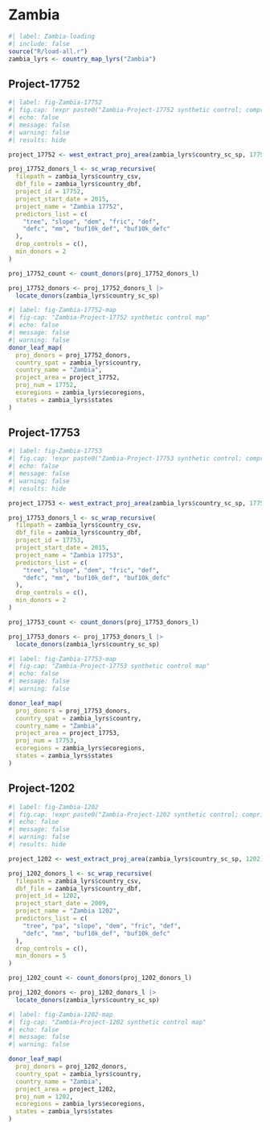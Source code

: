 # Zambia {.unnumbered}


```r
#| label: Zambia-loading
#| include: false
source("R/load-all.r")
zambia_lyrs <- country_map_lyrs("Zambia")
```

## Project-17752

```r
#| label: fig-Zambia-17752
#| fig.cap: !expr paste0("Zambia-Project-17752 synthetic control; comprising ", proj_17752_count$n_weighted, " donors from a potential pool of ", proj_17752_count$n_pot, " donors. The donor pool subset is based on a buffer deforestation threshold value of ", proj_17752_donors_l$cutoff)
#| echo: false
#| message: false
#| warning: false
#| results: hide

project_17752 <- west_extract_proj_area(zambia_lyrs$country_sc_sp, 17752)

proj_17752_donors_l <- sc_wrap_recursive(
  filepath = zambia_lyrs$country_csv,
  dbf_file = zambia_lyrs$country_dbf,
  project_id = 17752,
  project_start_date = 2015,
  project_name = "Zambia 17752",
  predictors_list = c(
    "tree", "slope", "dem", "fric", "def",
    "defc", "mm", "buf10k_def", "buf10k_defc"
  ),
  drop_controls = c(),
  min_donors = 2
)

proj_17752_count <- count_donors(proj_17752_donors_l)

proj_17752_donors <- proj_17752_donors_l |>
  locate_donors(zambia_lyrs$country_sc_sp)

```


```r
#| label: fig-Zambia-17752-map
#| fig-cap: "Zambia-Project-17752 synthetic control map"
#| echo: false
#| message: false
#| warning: false
donor_leaf_map(
  proj_donors = proj_17752_donors,
  country_spat = zambia_lyrs$country,
  country_name = "Zambia",
  project_area = project_17752,
  proj_num = 17752,
  ecoregions = zambia_lyrs$ecoregions,
  states = zambia_lyrs$states
)
```

## Project-17753

```r
#| label: fig-Zambia-17753
#| fig.cap: !expr paste0("Zambia-Project-17753 synthetic control; comprising ", proj_17753_count$n_weighted, " donors from a potential pool of ", proj_17753_count$n_pot, " donors. The donor pool subset is based on a buffer deforestation threshold value of ", proj_17753_donors_l$cutoff)
#| echo: false
#| message: false
#| warning: false
#| results: hide

project_17753 <- west_extract_proj_area(zambia_lyrs$country_sc_sp, 17753)

proj_17753_donors_l <- sc_wrap_recursive(
  filepath = zambia_lyrs$country_csv,
  dbf_file = zambia_lyrs$country_dbf,
  project_id = 17753,
  project_start_date = 2015,
  project_name = "Zambia 17753",
  predictors_list = c(
    "tree", "slope", "dem", "fric", "def",
    "defc", "mm", "buf10k_def", "buf10k_defc"
  ),
  drop_controls = c(),
  min_donors = 2
)

proj_17753_count <- count_donors(proj_17753_donors_l)

proj_17753_donors <- proj_17753_donors_l |>
  locate_donors(zambia_lyrs$country_sc_sp)

```
  
```r
#| label: fig-Zambia-17753-map
#| fig-cap: "Zambia-Project-17753 synthetic control map"
#| echo: false
#| message: false
#| warning: false

donor_leaf_map(
  proj_donors = proj_17753_donors,
  country_spat = zambia_lyrs$country,
  country_name = "Zambia",
  project_area = project_17753,
  proj_num = 17753,
  ecoregions = zambia_lyrs$ecoregions,
  states = zambia_lyrs$states
)
```

## Project-1202

```r
#| label: fig-Zambia-1202
#| fig.cap: !expr paste0("Zambia-Project-1202 synthetic control; comprising ", proj_1202_count$n_weighted, " donors from a potential pool of ", proj_1202_count$n_pot, " donors. The donor pool subset is based on a buffer deforestation threshold value of ", proj_1202_donors_l$cutoff)
#| echo: false
#| message: false
#| warning: false
#| results: hide

project_1202 <- west_extract_proj_area(zambia_lyrs$country_sc_sp, 1202)

proj_1202_donors_l <- sc_wrap_recursive(
  filepath = zambia_lyrs$country_csv,
  dbf_file = zambia_lyrs$country_dbf,
  project_id = 1202,
  project_start_date = 2009,
  project_name = "Zambia 1202",
  predictors_list = c(
    "tree", "pa", "slope", "dem", "fric", "def",
    "defc", "mm", "buf10k_def", "buf10k_defc"
  ),
  drop_controls = c(),
  min_donors = 5
)

proj_1202_count <- count_donors(proj_1202_donors_l)

proj_1202_donors <- proj_1202_donors_l |>
  locate_donors(zambia_lyrs$country_sc_sp)

```

```r
#| label: fig-Zambia-1202-map
#| fig-cap: "Zambia-Project-1202 synthetic control map"
#| echo: false
#| message: false
#| warning: false

donor_leaf_map(
  proj_donors = proj_1202_donors,
  country_spat = zambia_lyrs$country,
  country_name = "Zambia",
  project_area = project_1202,
  proj_num = 1202,
  ecoregions = zambia_lyrs$ecoregions,
  states = zambia_lyrs$states
)
```
